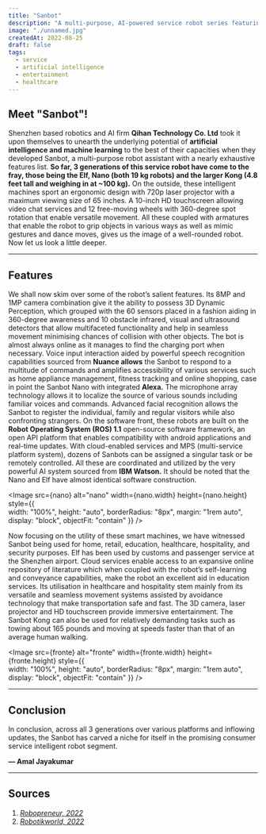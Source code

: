 ```yaml
---
title: "Sanbot"
description: "A multi-purpose, AI-powered service robot series featuring advanced perception, mobility, and interactive capabilities."
image: "./unnamed.jpg"
createdAt: 2022-08-25
draft: false
tags:
  - service
  - artificial intelligence
  - entertainment
  - healthcare
---
```



## Meet "Sanbot"!

Shenzhen based robotics and AI firm **Qihan Technology Co. Ltd** took it upon themselves to unearth the underlying potential of **artificial intelligence and machine learning** to the best of their capacities when they developed Sanbot, a multi-purpose robot assistant with a nearly exhaustive features list. **So far, 3 generations of this service robot have come to the fray, those being the Elf, Nano (both 19 kg robots) and the larger Kong (4.8 feet tall and weighing in at ~100 kg).** On the outside, these intelligent machines sport an ergonomic design with 720p laser projector with a maximum viewing size of 65 inches. A 10-inch HD touchscreen allowing video chat services and 12 free-moving wheels with 360-degree spot rotation that enable versatile movement. All these coupled with armatures that enable the robot to grip objects in various ways as well as mimic gestures and dance moves, gives us the image of a well-rounded robot. Now let us look a little deeper.

---

## Features

We shall now skim over some of the robot’s salient features. Its 8MP and 1MP camera combination give it the ability to possess 3D Dynamic Perception, which grouped with the 60 sensors placed in a fashion aiding in 360-degree awareness and 10 obstacle infrared, visual and ultrasound detectors that allow multifaceted functionality and help in seamless movement minimising chances of collision with other objects. The bot is almost always online as it manages to find the charging port when necessary. Voice input interaction aided by powerful speech recognition capabilities sourced from **Nuance allows** the Sanbot to respond to a multitude of commands and amplifies accessibility of various services such as home appliance management, fitness tracking and online shopping, case in point the Sanbot Nano with integrated **Alexa.** The microphone array technology allows it to localize the source of various sounds including familiar voices and commands. Advanced facial recognition allows the Sanbot to register the individual, family and regular visitors while also confronting strangers. On the software front, these robots are built on the **Robot Operating System (ROS) 1.1** open-source software framework, an open API platform that enables compatibility with android applications and real-time updates. With cloud-enabled services and MPS (multi-service platform system), dozens of Sanbots can be assigned a singular task or be remotely controlled. All these are coordinated and utilized by the very powerful AI system sourced from **IBM Watson.** It should be noted that the Nano and Elf have almost identical software construction.

<Image
  src={nano}
  alt="nano"
  width={nano.width}
  height={nano.height}
  style={{  
    width: "100%",
    height: "auto",
    borderRadius: "8px",
    margin: "1rem auto",
    display: "block",
    objectFit: "contain"
  }}
/>

Now focusing on the utility of these smart machines, we have witnessed Sanbot being used for home, retail, education, healthcare, hospitality, and security purposes. Elf has been used by customs and passenger service at the Shenzhen airport. Cloud services enable access to an expansive online repository of literature which when coupled with the robot’s self-learning and conveyance capabilities, make the robot an excellent aid in education services. Its utilisation in healthcare and hospitality stem mainly from its versatile and seamless movement systems assisted by avoidance technology that make transportation safe and fast. The 3D camera, laser projector and HD touchscreen provide immersive entertainment. The Sanbot Kong can also be used for relatively demanding tasks such as towing about 165 pounds and moving at speeds faster than that of an average human walking. 

<Image
  src={fronte}
  alt="fronte"
  width={fronte.width}
  height={fronte.height}
  style={{  
    width: "100%",
    height: "auto",
    borderRadius: "8px",
    margin: "1rem auto",
    display: "block",
    objectFit: "contain"
  }}
/>

---

## Conclusion

In conclusion, across all 3 generations over various platforms and inflowing updates, the Sanbot has carved a niche for itself in the promising consumer service intelligent robot segment.

**— Amal Jayakumar**

---

## Sources

1. [*Robopreneur, 2022*](https://www.robopreneur.com/sanbot)  
2. [*Robotikworld, 2022*](http://www.robotikworld.com/sanbot-robots)  

